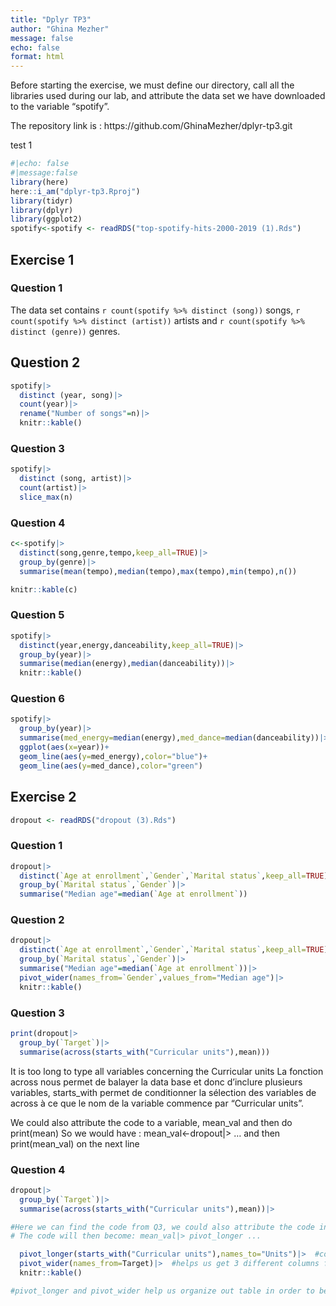 ```yaml
---
title: "Dplyr TP3"
author: "Ghina Mezher"
message: false
echo: false
format: html
---
```


Before starting the exercise, we must define our directory, call all the libraries used during our lab, and attribute the data set we have downloaded to the variable "spotify".

The repository link is : https://github.com/GhinaMezher/dplyr-tp3.git

test 1


```r
#|echo: false
#|message:false
library(here)
here::i_am("dplyr-tp3.Rproj")
library(tidyr)
library(dplyr)
library(ggplot2)
spotify<-spotify <- readRDS("top-spotify-hits-2000-2019 (1).Rds")
```
## Exercise 1
### Question 1

The data set contains `r count(spotify %>% distinct (song))` songs, `r count(spotify %>% distinct (artist))` artists and `r count(spotify %>% distinct (genre))` genres. 

## Question 2
```r
spotify|>
  distinct (year, song)|>
  count(year)|>
  rename("Number of songs"=n)|>
  knitr::kable()
```
### Question 3
```r
spotify|>
  distinct (song, artist)|>
  count(artist)|>
  slice_max(n)
```
### Question 4
```r
c<-spotify|>  
  distinct(song,genre,tempo,keep_all=TRUE)|>
  group_by(genre)|>
  summarise(mean(tempo),median(tempo),max(tempo),min(tempo),n())

knitr::kable(c)
```
### Question 5
```r
spotify|>  
  distinct(year,energy,danceability,keep_all=TRUE)|>
  group_by(year)|>
  summarise(median(energy),median(danceability))|>
  knitr::kable()
```
### Question 6
```r
spotify|>
  group_by(year)|>
  summarise(med_energy=median(energy),med_dance=median(danceability))|>
  ggplot(aes(x=year))+
  geom_line(aes(y=med_energy),color="blue")+
  geom_line(aes(y=med_dance),color="green")
```
## Exercise 2

```r
dropout <- readRDS("dropout (3).Rds")
```

### Question 1
```r
dropout|>
  distinct(`Age at enrollment`,`Gender`,`Marital status`,keep_all=TRUE)|>
  group_by(`Marital status`,`Gender`)|>
  summarise("Median age"=median(`Age at enrollment`))
```
### Question 2
```r
dropout|>
  distinct(`Age at enrollment`,`Gender`,`Marital status`,keep_all=TRUE)|>
  group_by(`Marital status`,`Gender`)|>
  summarise("Median age"=median(`Age at enrollment`))|>
  pivot_wider(names_from=`Gender`,values_from="Median age")|>
  knitr::kable()

```
### Question 3
```r
print(dropout|>
  group_by(`Target`)|>
  summarise(across(starts_with("Curricular units"),mean))) 
```
It is too long to type all variables concerning the Curricular units
La fonction across nous permet de balayer la data base et donc d'inclure plusieurs variables, starts_with permet de conditionner la sélection des variables de across à ce que le nom de la variable commence par "Curricular units". 

We could also attribute the code to a variable, mean_val and then do print(mean)
So we would have : mean_val<-dropout|> ... and then print(mean_val) on the next line

### Question 4
```r
dropout|>
  group_by(`Target`)|>
  summarise(across(starts_with("Curricular units"),mean))|> 

#Here we can find the code from Q3, we could also attribute the code in Q3 to a variable named mean_val and call upon it here. 
# The code will then become: mean_val|> pivot_longer ... 

  pivot_longer(starts_with("Curricular units"),names_to="Units")|>  #columns are the Target, units and grades and each line contains info according to the 3 categories
  pivot_wider(names_from=Target)|>  #helps us get 3 different columns for each type of Target so each line represents the grades for each target according to the unit
  knitr::kable()

#pivot_longer and pivot_wider help us organize out table in order to better visualize our data

```






